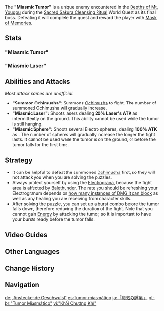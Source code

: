 {{Enemy Infobox
|image    = Enemy Miasmic Tumor.png
|type     = Quest Bosses
|location = [[Mt. Yougou]], [[Narukami Island]], [[Inazuma]]
|dmgtype  = Electro
|weakpoint = no
}}
The '''"Miasmic Tumor"''' is a unique enemy encountered in the [[Depths of Mt. Yougou]] during the [[Sacred Sakura Cleansing Ritual]] World Quest as its final boss. Defeating it will complete the quest and reward the player with [[Mask of Memories]].

==Stats==
==="Miasmic Tumor"===
{{Enemy Stats
|hide_notes = 1
|resglobal = 0%
|hp_ratio  = 15
|atk_ratio = 0.4
}}

==="Miasmic Laser"===
{{Enemy Stats
|hide_notes = 1
|hide_res = 1
|hide_hp = 1
|hide_def = 1
|atk_ratio = 5
}}

==Abilities and Attacks==
''Most attack names are unofficial.''
*'''"Summon Ochimusha":''' Summons [[Ochimusha]] to fight. The number of summoned Ochimusha will gradually increase.
*'''"Miasmic Laser":''' Shoots lasers dealing '''20% Laser's ATK''' as {{Color|Electro DMG}} intermittently on the ground. This ability cannot be used while the tumor is still hanging.
*'''"Miasmic Sphere":''' Shoots several Electro spheres, dealing '''100% ATK''' as {{Color|Electro DMG}}. The number of spheres will gradually increase the longer the fight lasts. It cannot be used while the tumor is on the ground, or before the tumor falls for the first time.

==Strategy==
*It can be helpful to defeat the summoned [[Ochimusha]] first, so they will not attack you when you are solving the puzzles.
*Always protect yourself by using the [[Electrograna]], because the fight area is affected by [[Balethunder]]. The rate you should be refreshing your Electrogranum depends on [[Electrogranum#Levels|how many instances of DMG it can block]] as well as any healing you are receiving from character skills.
*After solving the puzzle, you can set up a burst combo before the tumor falls down, therefore reducing the duration of the fight. Note that you cannot gain [[Energy]] by attacking the tumor, so it is important to have your bursts ready before the tumor falls.
<!--
==Gallery==-->

==Video Guides==
{{EVT
|video1   = https://youtu.be/9G7nUzAOY1A
|caption1 = Defeating Miasmic & Puzzle Guide
}}

==Other Languages==
{{Other Languages
|en      = "Miasmic Tumor"
|zhs     = 「瘴晦瘤」
|zhs_rm  = "Zhàng huì liú"
|zht     = 「瘴晦瘤」
|zht_rm  = "Zhàng huì liú"
|zh_tl   = "Miasmic Dark Tumor"
|ja      = 「瘴気の腫瘍」
|ja_rm   = "Shouki no Shuyou"
|ja_tl   = "Miasmic Tumor"
|ko      = 「{{tt|장독|瘴毒}}의 혹」
|ko_rm   = "Jangdok-ui Hok"
|ko_tl   = "Miasmic Lump"
|es      = Tumor miasmático
|es_tl   = Miasmic Tumor
|fr      = Miasme
|fr_tl   = Miasma
|ru      = «Заразные опухоли»
|ru_tl   = "Contagious Tumor"
|th      = "Miasmic Tumor"
|vi      = "Khối Chướng Khí"
|vi_tl   = "Miasmic Mass"
|de      = „Ansteckende Geschwulst“
|de_tl   = "Contagious Tumor"
|id      = "Miasmic Tumor"
|pt      = "Tumor Miasmático"
|pt_tl   = "Miasmic Tumor"
|tr      = "Kötü Tümör"
|tr_tl   = "Bad Tumor"
|it      = "Tumore miasmatico"
|it_tl   = "Miasmatic Tumor"
}}

==Change History==
{{Change History|2.0}}

==Navigation==
{{Enemy Navbox|Special}}

[[de:„Ansteckende Geschwulst“]]
[[es:Tumor miasmático]]
[[ja:「瘴気の腫瘍」]]
[[pt-br:"Tumor Miasmático"]]
[[vi:"Khối Chướng Khí"]]